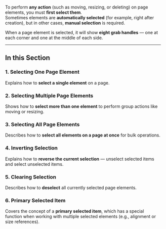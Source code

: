 
To perform **any action** (such as moving, resizing, or deleting) on page elements, you must **first select them**.  
Sometimes elements are **automatically selected** (for example, right after creation), but in other cases, **manual selection** is required.  

When a page element is selected, it will show **eight grab handles** — one at each corner and one at the middle of each side.  

---

## **In this Section**  

### 1. Selecting One Page Element  
Explains how to **select a single element** on a page.  

### 2. Selecting Multiple Page Elements  
Shows how to **select more than one element** to perform group actions like moving or resizing.  

### 3. Selecting All Page Elements  
Describes how to **select all elements on a page at once** for bulk operations.  

### 4. Inverting Selection  
Explains how to **reverse the current selection** — unselect selected items and select unselected items.  

### 5. Clearing Selection  
Describes how to **deselect** all currently selected page elements.  

### 6. Primary Selected Item  
Covers the concept of a **primary selected item**, which has a special function when working with multiple selected elements (e.g., alignment or size references).  

